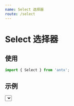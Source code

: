 ```yaml
---
name: Select 选择器
route: /select
---
```



# Select 选择器

## 使用

```js
import { Select } from 'antx';
```

## 示例

<Playground>
  <Select
    data={[
      { id: 'tiger', name: '🐅 小脑斧' },
      { id: 'dog', name: '🐶 小狗子' },
      { id: 'cat', name: '🐱 小猫崽' },
    ]}
    keys={['id', 'name']}
    search
    clear
    msg="选个宠物吧"
  />
</Playground>

## API

其它 Props 与 [Ant Design Select](https://ant.design/components/select-cn/) 完全一致，以下为增强 Props。

<PropsTable of={Select} />
